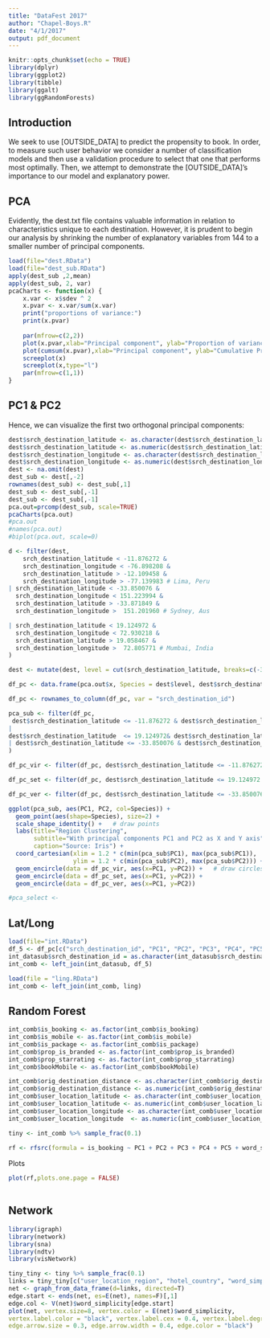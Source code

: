 ```yaml
---
title: "DataFest 2017"
author: "Chapel-Boys.R"
date: "4/1/2017"
output: pdf_document
---
```


```r
knitr::opts_chunk$set(echo = TRUE)
library(dplyr)
library(ggplot2)
library(tibble)
library(ggalt)
library(ggRandomForests)
```

## Introduction

We seek to use [OUTSIDE_DATA] to predict the propensity to book. In order, to measure such user behavior we consider a number of classification models and then use a validation procedure to select that one that performs most optimally. Then, we attempt to demonstrate the [OUTSIDE_DATA]'s importance to our model and explanatory power. 

## PCA

Evidently, the dest.txt file contains valuable information in relation to characteristics unique to each destination. However, it is prudent to begin our analysis by shrinking the number of explanatory variables from 144 to a smaller number of principal components. 

```r
load(file="dest.RData")
load(file="dest_sub.RData")
apply(dest_sub ,2,mean)
apply(dest_sub, 2, var)
pcaCharts <- function(x) {
    x.var <- x$sdev ^ 2
    x.pvar <- x.var/sum(x.var)
    print("proportions of variance:")
    print(x.pvar)
    
    par(mfrow=c(2,2))
    plot(x.pvar,xlab="Principal component", ylab="Proportion of variance explained", ylim=c(0,1), type='b')
    plot(cumsum(x.pvar),xlab="Principal component", ylab="Cumulative Proportion of variance explained", ylim=c(0,1), type='b')
    screeplot(x)
    screeplot(x,type="l")
    par(mfrow=c(1,1))
}
```

## PC1 & PC2

Hence, we can visualize the first two orthogonal principal components:

```r
dest$srch_destination_latitude <- as.character(dest$srch_destination_latitude)
dest$srch_destination_latitude <- as.numeric(dest$srch_destination_latitude)
dest$srch_destination_longitude <- as.character(dest$srch_destination_longitude)
dest$srch_destination_longitude <- as.numeric(dest$srch_destination_longitude)
dest <- na.omit(dest)
dest_sub <- dest[,-2]
rownames(dest_sub) <- dest_sub[,1]
dest_sub <- dest_sub[,-1]
dest_sub <- dest_sub[,-1]
pca.out=prcomp(dest_sub, scale=TRUE)
pcaCharts(pca.out)
#pca.out
#names(pca.out)
#biplot(pca.out, scale=0)

d <- filter(dest, 
    srch_destination_latitude < -11.876272 &
    srch_destination_longitude < -76.898208 & 
    srch_destination_latitude > -12.109458 &  
    srch_destination_longitude > -77.139983 # Lima, Peru
| srch_destination_latitude < -33.850076 & 
  srch_destination_longitude < 151.223994 & 
  srch_destination_latitude > -33.871849 & 
  srch_destination_longitude >  151.201960 # Sydney, Aus

| srch_destination_latitude < 19.124972 & 
  srch_destination_longitude < 72.930218 & 
  srch_destination_latitude > 19.058467 & 
  srch_destination_longitude >  72.805771 # Mumbai, India
) 

dest <- mutate(dest, level = cut(srch_destination_latitude, breaks=c(-34,-13, 19, 20), labels = c("Lima, Peru", "Sydney, Aus", "Mumbai, India")))

df_pc <- data.frame(pca.out$x, Species = dest$level, dest$srch_destination_id)

df_pc <- rownames_to_column(df_pc, var = "srch_destination_id")

pca_sub <- filter(df_pc, 
 dest$srch_destination_latitude <= -11.876272 & dest$srch_destination_latitude >= -12.109458
|
dest$srch_destination_latitude  <= 19.124972& dest$srch_destination_latitude >= 19.058467 
| dest$srch_destination_latitude <= -33.850076 & dest$srch_destination_latitude >= -33.871849
)

df_pc_vir <- filter(df_pc, dest$srch_destination_latitude <= -11.876272 & dest$srch_destination_latitude >= -12.109458)  # df for 'virginica'

df_pc_set <- filter(df_pc, dest$srch_destination_latitude <= 19.124972 & dest$srch_destination_latitude >= 19.058467)  # df for 'setosa'#

df_pc_ver <- filter(df_pc, dest$srch_destination_latitude <= -33.850076 & dest$srch_destination_latitude >= -33.871849)  # df for 'versicolor'

ggplot(pca_sub, aes(PC1, PC2, col=Species)) + 
  geom_point(aes(shape=Species), size=2) +
  scale_shape_identity() +   # draw points
  labs(title="Region Clustering", 
       subtitle="With principal components PC1 and PC2 as X and Y axis",
       caption="Source: Iris") + 
  coord_cartesian(xlim = 1.2 * c(min(pca_sub$PC1), max(pca_sub$PC1)), 
                  ylim = 1.2 * c(min(pca_sub$PC2), max(pca_sub$PC2))) +   # change axis limits
  geom_encircle(data = df_pc_vir, aes(x=PC1, y=PC2)) +   # draw circles
  geom_encircle(data = df_pc_set, aes(x=PC1, y=PC2)) + 
  geom_encircle(data = df_pc_ver, aes(x=PC1, y=PC2))

#pca_select <- 
```

## Lat/Long

```r
load(file="int.RData")
df_5 <- df_pc[c("srch_destination_id", "PC1", "PC2", "PC3", "PC4", "PC5")]
int_datasub$srch_destination_id = as.character(int_datasub$srch_destination_id)
int_comb <- left_join(int_datasub, df_5)

load(file = "ling.RData")
int_comb <- left_join(int_comb, ling)

```

## Random Forest 

```r
int_comb$is_booking <- as.factor(int_comb$is_booking)
int_comb$is_mobile <- as.factor(int_comb$is_mobile)
int_comb$is_package <- as.factor(int_comb$is_package)
int_comb$prop_is_branded <- as.factor(int_comb$prop_is_branded)
int_comb$prop_starrating <- as.factor(int_comb$prop_starrating)
int_comb$bookMobile <- as.factor(int_comb$bookMobile)

int_comb$orig_destination_distance <- as.character(int_comb$orig_destination_distance)
int_comb$orig_destination_distance <- as.numeric(int_comb$orig_destination_distance)
int_comb$user_location_latitude <- as.character(int_comb$user_location_latitude)
int_comb$user_location_latitude <- as.numeric(int_comb$user_location_latitude)
int_comb$user_location_longitude <- as.character(int_comb$user_location_longitude)
int_comb$user_location_longitude  <- as.numeric(int_comb$user_location_longitude )

tiny <- int_comb %>% sample_frac(0.1)
  
rf <- rfsrc(formula = is_booking ~ PC1 + PC2 + PC3 + PC4 + PC5 + word_simplicity + user_location_latitude + user_location_longitude + orig_destination_distance + is_mobile + is_package + channel + srch_adults_cnt + srch_children_cnt + srch_rm_cnt + hotel_country + prop_is_branded + prop_starrating + distance_band + hist_price_band + popularity_band + cnt + bookMobile, data = tiny, family = class, tree.err = TRUE, importance = TRUE)
```

Plots 

```r
plot(rf,plots.one.page = FALSE)
    
```
## Network

```r
library(igraph)
library(network) 
library(sna)
library(ndtv)
library(visNetwork)

tiny_tiny <- tiny %>% sample_frac(0.1)
links = tiny_tiny[c("user_location_region", "hotel_country", "word_simplicity")]
net <- graph_from_data_frame(d=links, directed=T) 
edge.start <- ends(net, es=E(net), names=F)[,1]
edge.col <- V(net)$word_simplicity[edge.start]
plot(net, vertex.size=8, vertex.color = E(net)$word_simplicity,
vertex.label.color = "black", vertex.label.cex = 0.4, vertex.label.degree = -pi/2,
edge.arrow.size = 0.3, edge.arrow.width = 0.4, edge.color = "black")

```
